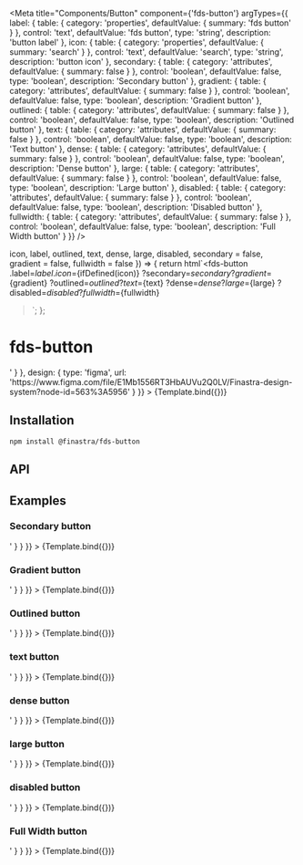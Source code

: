 

<Meta
  title="Components/Button"
  component={'fds-button'}
  argTypes={{
    label: {
      table: {
        category: 'properties',
        defaultValue: { summary: 'fds button' }
      },
      control: 'text',
      defaultValue: 'fds button',
      type: 'string',
      description: 'button label'
    },
    icon: {
      table: {
        category: 'properties',
        defaultValue: { summary: 'search' }
      },
      control: 'text',
      defaultValue: 'search',
      type: 'string',
      description: 'button icon'
    },
    secondary: {
      table: {
        category: 'attributes',
        defaultValue: { summary: false }
      },
      control: 'boolean',
      defaultValue: false,
      type: 'boolean',
      description: 'Secondary button'
    },
    gradient: {
      table: {
        category: 'attributes',
        defaultValue: { summary: false }
      },
      control: 'boolean',
      defaultValue: false,
      type: 'boolean',
      description: 'Gradient button'
    },
    outlined: {
      table: {
        category: 'attributes',
        defaultValue: { summary: false }
      },
      control: 'boolean',
      defaultValue: false,
      type: 'boolean',
      description: 'Outlined button'
    },
    text: {
      table: {
        category: 'attributes',
        defaultValue: { summary: false }
      },
      control: 'boolean',
      defaultValue: false,
      type: 'boolean',
      description: 'Text button'
    },
    dense: {
      table: {
        category: 'attributes',
        defaultValue: { summary: false }
      },
      control: 'boolean',
      defaultValue: false,
      type: 'boolean',
      description: 'Dense button'
    },
    large: {
      table: {
        category: 'attributes',
        defaultValue: { summary: false }
      },
      control: 'boolean',
      defaultValue: false,
      type: 'boolean',
      description: 'Large button'
    },
    disabled: {
      table: {
        category: 'attributes',
        defaultValue: { summary: false }
      },
      control: 'boolean',
      defaultValue: false,
      type: 'boolean',
      description: 'Disabled button'
    },
    fullwidth: {
      table: {
        category: 'attributes',
        defaultValue: { summary: false }
      },
      control: 'boolean',
      defaultValue: false,
      type: 'boolean',
      description: 'Full Width button'
    }
  }}
/>

  icon,
  label,
  outlined,
  text,
  dense,
  large,
  disabled,
  secondary = false,
  gradient = false,
  fullwidth = false
}) => {
  return html`<fds-button
    .label=${label}
    .icon=${ifDefined(icon)}
    ?secondary=${secondary}
    ?gradient=${gradient}
    ?outlined=${outlined}
    ?text=${text}
    ?dense=${dense}
    ?large=${large}
    ?disabled=${disabled}
    ?fullwidth=${fullwidth}
  ></fds-button>`;
};

# fds-button

<Canvas>
  <Story
    name="Raised"
    args={{ icon: 'favorite', label: 'Raised button' }}
    parameters={{
      docs: {
        source: {
          code: '<fds-button label="Raised button" icon="favorite"></fds-button>'
        }
      },
      design: {
        type: 'figma',
        url: 'https://www.figma.com/file/E1Mb1556RT3HbAUVu2Q0LV/Finastra-design-system?node-id=563%3A5956'
      }
    }}
  >
    {Template.bind({})}
  </Story>
</Canvas>

## Installation

```
npm install @finastra/fds-button

```

## API

<ArgsTable of="." story="^" />

## Examples

### Secondary button

<Canvas>
  <Story
    name="Secondary"
    args={{ secondary: true, label: 'Secondary button', icon: 'favorite' }}
    parameters={{
      docs: {
        source: {
          code: '<fds-button secondary label="Secondary button" icon="favorite"></fds-button>'
        }
      }
    }}
  >
    {Template.bind({})}
  </Story>
</Canvas>

### Gradient button

<Canvas>
  <Story
    name="Gradient"
    args={{ gradient: true, label: 'Gradient button', icon: 'favorite' }}
    parameters={{
      docs: {
        source: {
          code: '<fds-button gradient label="Gradient button" icon="favorite"></fds-button>'
        }
      }
    }}
  >
    {Template.bind({})}
  </Story>
</Canvas>

### Outlined button

<Canvas>
  <Story
    name="Outlined"
    args={{ icon: 'favorite', label: 'Button outlined', outlined: 'true' }}
    parameters={{
      docs: {
        source: {
          code: '<fds-button outlined label="Button outlined" icon="favorite"></fds-button>'
        }
      }
    }}
  >
    {Template.bind({})}
  </Story>
</Canvas>

### text button

<Canvas>
  <Story
    name="Text"
    args={{ icon: 'favorite', label: 'Button text', text: 'true' }}
    parameters={{
      docs: {
        source: {
          code: '<fds-button text label="Button text" icon="favorite"></fds-button>'
        }
      }
    }}
  >
    {Template.bind({})}
  </Story>
</Canvas>

### dense button

<Canvas>
  <Story
    name="Dense"
    args={{ icon: 'favorite', label: 'Button dense', dense: 'true' }}
    parameters={{
      docs: {
        source: {
          code: '<fds-button dense label="Button dense" icon="favorite"></fds-button>'
        }
      }
    }}
  >
    {Template.bind({})}
  </Story>
</Canvas>

### large button

<Canvas>
  <Story
    name="Large"
    args={{ icon: 'favorite', label: 'Button large', large: 'true' }}
    parameters={{
      docs: {
        source: {
          code: '<fds-button large label="Button dense" icon="favorite"></fds-button>'
        }
      }
    }}
  >
    {Template.bind({})}
  </Story>
</Canvas>

### disabled button

<Canvas>
  <Story
    name="Disabled"
    args={{ icon: 'favorite', label: 'Button disabled', disabled: 'true' }}
    parameters={{
      docs: {
        source: {
          code: '<fds-button disabled label="Button disabled" icon="favorite"></fds-button>'
        }
      }
    }}
  >
    {Template.bind({})}
  </Story>
</Canvas>

### Full Width button

<Canvas>
  <Story
    name="Full Width"
    args={{ icon: 'favorite', label: 'Full width button', fullwidth: 'true' }}
    parameters={{
      docs: {
        source: {
          code: '<fds-button fullwidth label="Full width button" icon="favorite"></fds-button>'
        }
      }
    }}
  >
    {Template.bind({})}
  </Story>
</Canvas>

